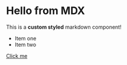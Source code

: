 # Hello from MDX

This is a **custom styled** markdown component!

- Item one
- Item two

[Click me](https://nextjs.org)
